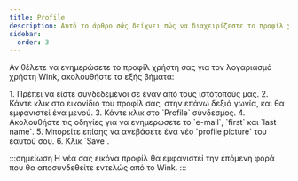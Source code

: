 ```yaml
---
title: Profile
description: Αυτό το άρθρο σάς δείχνει πώς να διαχειρίζεστε το προφίλ χρήστη σας στο Wink
sidebar:
  order: 3
---
```


Αν θέλετε να ενημερώσετε το προφίλ χρήστη σας για τον λογαριασμό χρήστη Wink, ακολουθήστε τα εξής βήματα:

<Steps>
  1. Πρέπει να είστε συνδεδεμένοι σε έναν από τους ιστότοπούς μας.
  2. Κάντε κλικ στο εικονίδιο του προφίλ σας, στην επάνω δεξιά γωνία, και θα εμφανιστεί ένα μενού.
  3. Κάντε κλικ στο `Profile` σύνδεσμος.
  4. Ακολουθήστε τις οδηγίες για να ενημερώσετε το `e-mail`, `first` και `last name`.
  5. Μπορείτε επίσης να ανεβάσετε ένα νέο `profile picture` του εαυτού σου.
  6. Κλικ `Save`.
</Steps>


:::σημείωση
Η νέα σας εικόνα προφίλ θα εμφανιστεί την επόμενη φορά που θα αποσυνδεθείτε εντελώς από το Wink.
:::

